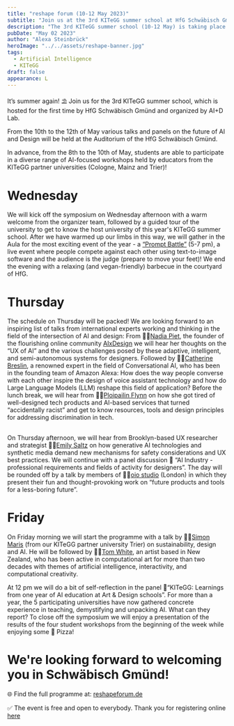 ```yaml
---
title: "reshape forum (10-12 May 2023)"
subtitle: "Join us at the 3rd KITeGG summer school at HfG Schwäbisch Gmünd"
description: "The 3rd KITeGG summer school (10-12 May) is taking place at HfG Schwäbisch Gmünd."
pubDate: "May 02 2023"
author: "Alexa Steinbrück"
heroImage: "../../assets/reshape-banner.jpg"
tags:
  - Artificial Intelligence
  - KITeGG
draft: false
appearance: L
---
```


It’s summer again! ⛱️ Join us for the 3rd KITeGG summer school, which is hosted for the first time by HfG Schwäbisch Gmünd and organized by AI+D Lab.

From the 10th to the 12th of May various talks and panels on the future of AI and Design will be held at the Auditorium of the HfG Schwäbisch Gmünd.

In advance, from the 8th to the 10th of May, students are able to participate in a diverse range of AI-focused workshops held by educators from the KITeGG partner universities (Cologne, Mainz and Trier)!

# Wednesday

We will kick off the symposium on Wednesday afternoon with a warm welcome from the organizer team, followed by a guided tour of the university to get to know the host university of this year's KITeGG summer school. After we have warmed up our limbs in this way, we will gather in the Aula for the most exciting event of the year - a [“Prompt Battle”](https://promptbattle.com/) (5-7 pm), a live event where people compete against each other using text-to-image software and the audience is the judge (prepare to move your feet)! We end the evening with a relaxing (and vegan-friendly) barbecue in the courtyard of HfG.

# Thursday

The schedule on Thursday will be packed! We are looking forward to an inspiring list of talks from international experts working and thinking in the field of the intersection of AI and design: From 👩‍🔧[Nadia Piet](https://nadiapiet.com/), the founder of the flourishing online community [AIxDesign](https://www.aixdesign.co/) we will hear her thoughts on the “UX of AI” and the various challenges posed by these adaptive, intelligent, and semi-autonomous systems for designers. Followed by 👩‍💻[Catherine Breslin](https://www.catherinebreslin.co.uk/about), a renowned expert in the field of Conversational AI, who has been in the founding team of Amazon Alexa: How does the way people converse with each other inspire the design of voice assistant technology and how do Large Language Models (LLM) reshape this field of application? Before the lunch break, we will hear from 👩‍💻[Ploipailin Flynn](https://ploipail.in/) on how she got tired of well-designed tech products and AI-based services that turned “accidentally racist” and get to know resources, tools and design principles for addressing discrimination in tech.

##

On Thursday afternoon, we will hear from Brooklyn-based UX researcher and strategist 👩‍💻[Emily Saltz](https://www.emilysaltz.space/) on how generative AI technologies and synthetic media demand new mechanisms for safety considerations and UX best practices. We will continue with a panel discussion 👯 “AI Industry - professional requirements and fields of activity for designers”. The day will be rounded off by a talk by members of 👨‍💻[oio studio](https://oio.studio/) (London) in which they present their fun and thought-provoking work on “future products and tools for a less-boring future”.

# Friday

On Friday morning we will start the programme with a talk by 🤹‍♂️[Simon Maris](https://www.linkedin.com/in/simon-maris-749506197) (from our KITeGG partner university Trier) on sustainability, design and AI. He will be followed by 👨‍💻[Tom White](https://aiartists.org/tom-white), an artist based in New Zealand, who has been active in computational art for more than two decades with themes of artificial intelligence, interactivity, and computational creativity.

At 12 pm we will do a bit of self-reflection in the panel 👯“KITeGG: Learnings from one year of AI education at Art & Design schools”. For more than a year, the 5 participating universities have now gathered concrete experience in teaching, demystifying and unpacking AI. What can they report? To close off the symposium we will enjoy a presentation of the results of the four student workshops from the beginning of the week while enjoying some 🍕 Pizza!

# We're looking forward to welcoming you in Schwäbisch Gmünd!

🌐 Find the full programme at:
[reshapeforum.de](https://reshapeforum.de)

✅ The event is free and open to everybody. Thank you for registering online [here](https://www.eventbrite.com/e/reshape-forum-for-artificial-intelligence-in-art-and-design-tickets-616705341277)
